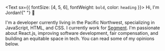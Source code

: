 <Text sx={{ fontSize: [4, 5, 6], fontWeight: `bold`, color: `heading` }}>
  Hi, I'm Jordan!{" "}
  <span role="img" aria-label="waving hello">
    👋
  </span>
</Text>

I'm a developer currently living in the Pacific Northwest, specializing in JavaScript, HTML, and CSS. I currently work for [Segment](https://segment.com). I'm passionate about React.js, improving software development, fair compensation, and building an equitable space in tech. You can read some of my opinions below.
